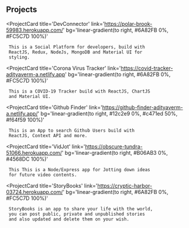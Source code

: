 ## Projects

<ProjectCard
     title='DevConnector'
     link='https://polar-brook-59983.herokuapp.com/'
     bg='linear-gradient(to right, #6A82FB 0%, #FC5C7D 100%)'
>
     This is a Social Platform for developers, build with
     ReactJS, Redux, NodeJs, MongoDB and Material UI for
     styling.
</ProjectCard>

<ProjectCard
     title='Corona Virus Tracker'
     link='https://covid-tracker-adityaverm-a.netlify.app'
     bg='linear-gradient(to right, #6A82FB 0%, #FC5C7D 100%)'
>
     This is a COVID-19 Tracker build with ReactJS, ChartJS
     and Material UI.
</ProjectCard>

<ProjectCard
     title='Github Finder'
     link='https://github-finder-adityaverm-a.netlify.app/'
     bg='linear-gradient(to right, #12c2e9 0%, #c471ed 50%, #f64f59 100%)'
>
     This is an App to search Github Users build with
     ReactJS, Context API and more.
</ProjectCard>

<ProjectCard
     title='VidJot'
     link='https://obscure-tundra-51066.herokuapp.com/'
     bg='linear-gradient(to right, #B06AB3 0%, #4568DC 100%)'
>
     This This is a Node/Express app for Jotting down ideas
     for future video contents.
</ProjectCard>

<ProjectCard
     title='StoryBooks'
     link='https://cryptic-harbor-03724.herokuapp.com/'
     bg='linear-gradient(to right, #6A82FB 0%, #FC5C7D 100%)'
>
     StoryBooks is an app to share your life with the world,
     you can post public, private and unpublished stories
     and also updated and delete them on your wish.
</ProjectCard>
